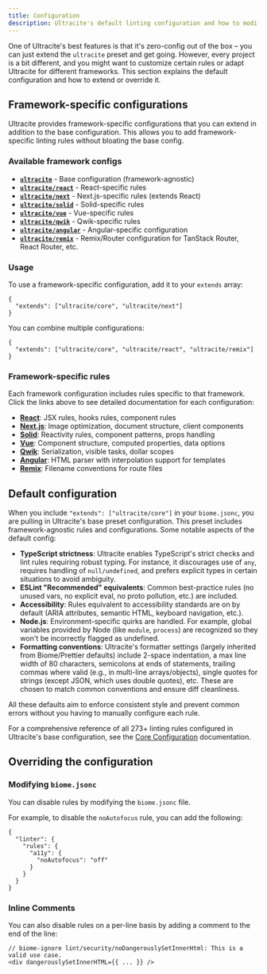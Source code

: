 ```yaml
---
title: Configuration
description: Ultracite's default linting configuration and how to modify it.
---
```


One of Ultracite's best features is that it's zero-config out of the box – you can just extend the `ultracite` preset and get going. However, every project is a bit different, and you might want to customize certain rules or adapt Ultracite for different frameworks. This section explains the default configuration and how to extend or override it.

## Framework-specific configurations

Ultracite provides framework-specific configurations that you can extend in addition to the base configuration. This allows you to add framework-specific linting rules without bloating the base config.

### Available framework configs

- **[`ultracite`](/preset/core)** - Base configuration (framework-agnostic)
- **[`ultracite/react`](/preset/react)** - React-specific rules
- **[`ultracite/next`](/preset/next)** - Next.js-specific rules (extends React)
- **[`ultracite/solid`](/preset/solid)** - Solid-specific rules
- **[`ultracite/vue`](/preset/vue)** - Vue-specific rules
- **[`ultracite/qwik`](/preset/qwik)** - Qwik-specific rules
- **[`ultracite/angular`](/preset/angular)** - Angular-specific configuration
- **[`ultracite/remix`](/preset/remix)** - Remix/Router configuration for TanStack Router, React Router, etc.

### Usage

To use a framework-specific configuration, add it to your `extends` array:

```jsonc title="biome.jsonc"
{
  "extends": ["ultracite/core", "ultracite/next"]
}
```

You can combine multiple configurations:

```jsonc title="biome.jsonc"
{
  "extends": ["ultracite/core", "ultracite/react", "ultracite/remix"]
}
```

### Framework-specific rules

Each framework configuration includes rules specific to that framework. Click the links above to see detailed documentation for each configuration:

- **[React](/react)**: JSX rules, hooks rules, component rules
- **[Next.js](/next)**: Image optimization, document structure, client components
- **[Solid](/solid)**: Reactivity rules, component patterns, props handling
- **[Vue](/vue)**: Component structure, computed properties, data options
- **[Qwik](/qwik)**: Serialization, visible tasks, dollar scopes
- **[Angular](/angular)**: HTML parser with interpolation support for templates
- **[Remix](/remix)**: Filename conventions for route files

## Default configuration

When you include `"extends": ["ultracite/core"]` in your `biome.jsonc`, you are pulling in Ultracite's base preset configuration. This preset includes framework-agnostic rules and configurations. Some notable aspects of the default config:

- **TypeScript strictness**: Ultracite enables TypeScript's strict checks and lint rules requiring robust typing. For instance, it discourages use of `any`, requires handling of `null/undefined`, and prefers explicit types in certain situations to avoid ambiguity.
- **ESLint "Recommended" equivalents**: Common best-practice rules (no unused vars, no explicit eval, no proto pollution, etc.) are included.
- **Accessibility**: Rules equivalent to accessibility standards are on by default (ARIA attributes, semantic HTML, keyboard navigation, etc.).
- **Node.js**: Environment-specific quirks are handled. For example, global variables provided by Node (like `module`, `process`) are recognized so they won't be incorrectly flagged as undefined.
- **Formatting conventions**: Ultracite's formatter settings (largely inherited from Biome/Prettier defaults) include 2-space indentation, a max line width of 80 characters, semicolons at ends of statements, trailing commas where valid (e.g., in multi-line arrays/objects), single quotes for strings (except JSON, which uses double quotes), etc. These are chosen to match common conventions and ensure diff cleanliness.

All these defaults aim to enforce consistent style and prevent common errors without you having to manually configure each rule.

For a comprehensive reference of all 273+ linting rules configured in Ultracite's base configuration, see the [Core Configuration](/core) documentation.

## Overriding the configuration

### Modifying `biome.jsonc`

You can disable rules by modifying the `biome.jsonc` file.

For example, to disable the `noAutofocus` rule, you can add the following:

```jsonc title="biome.jsonc"
{
  "linter": {
    "rules": {
      "a11y": {
        "noAutofocus": "off"
      }
    }
  }
}
```

### Inline Comments

You can also disable rules on a per-line basis by adding a comment to the end of the line:

```tsx title="page.tsx"
// biome-ignore lint/security/noDangerouslySetInnerHtml: This is a valid use case.
<div dangerouslySetInnerHTML={{ ... }} />
```

